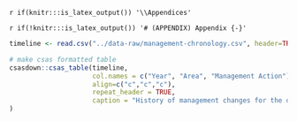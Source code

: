\newpage

`r if(knitr:::is_latex_output()) '\\Appendices'`

`r if(!knitr:::is_latex_output()) '# (APPENDIX) Appendix {-}'`

```r
timeline <- read.csv("../data-raw/management-chronology.csv", header=TRUE)

# make csas formatted table
csasdown::csas_table(timeline,
                     col.names = c("Year", "Area", "Management Action"),
                     align=c("c","c","c"),
                     repeat_header = TRUE,
                     caption = "History of management changes for the directed hook and line Yelloweye Rockfish (*Sebastes ruberrimus*) fishery from 1986 to 2019."
)

```

